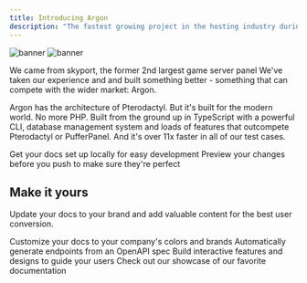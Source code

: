 ```yaml
---
title: Introducing Argon
description: "The fastest growing project in the hosting industry during mid 2024"
---
```


<img
  className="block dark:hidden"
  src="/images/image.png"
  alt="banner"
/>
<img
  className="hidden dark:
"
  src="/images/image.png"
  alt="banner"
/>

We came from skyport, the former 2nd largest game server panel We've taken our experience and and built something better - something that can compete with the wider market: Argon.

Argon has the architecture of Pterodactyl. But it's built for the modern world. No more PHP. Built from the ground up in TypeScript with a powerful CLI, database management system and loads of features that outcompete Pterodactyl or PufferPanel. And it's over 11x faster in all of our test cases.

<CardGroup cols={2}>
  <Card
    title="Argon Guide"
    icon="bolt"
    href="https://mintlify.com/docs/quickstart"
  >
    Get your docs set up locally for easy development
  </Card>
  <Card
    title="Krypton Guide"
    icon="image"
    href="https://mintlify.com/docs/development"
  >
    Preview your changes before you push to make sure they're perfect
  </Card>
</CardGroup>

## Make it yours

Update your docs to your brand and add valuable content for the best user conversion.

<CardGroup cols={2}>
  <Card
    title="Customize Style"
    icon="palette"
    href="https://mintlify.com/docs/settings/global"
  >
    Customize your docs to your company's colors and brands
  </Card>
  <Card
    title="Reference APIs"
    icon="code"
    href="https://mintlify.com/docs/api-playground/openapi"
  >
    Automatically generate endpoints from an OpenAPI spec
  </Card>
  <Card
    title="Add Components"
    icon="screwdriver-wrench"
    href="https://mintlify.com/docs/content/components/accordions"
  >
    Build interactive features and designs to guide your users
  </Card>
  <Card
    title="Get Inspiration"
    icon="stars"
    href="https://mintlify.com/customers"
  >
    Check out our showcase of our favorite documentation
  </Card>
</CardGroup>
